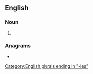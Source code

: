 ==English==

===Noun===
{{head|en|noun plural form}}

# {{plural of|alchemy|lang=en}}

===Anagrams===
* {{anagrams|en|alchemise}}

[[Category:English plurals ending in "-ies"]]